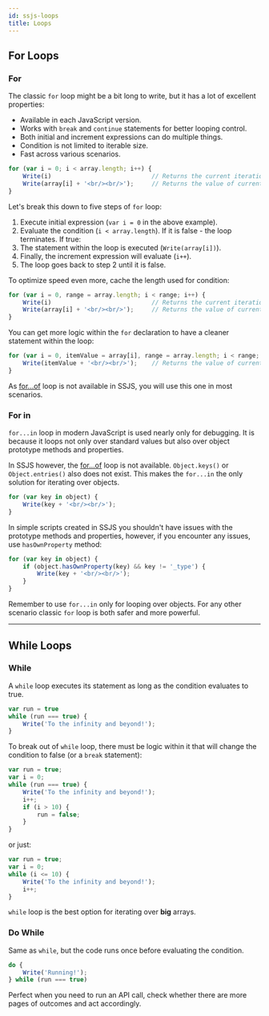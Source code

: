 ```yaml
---
id: ssjs-loops
title: Loops
---
```



<LeadText content="Let's dive into limited looping options of the SSJS." />

## For Loops

### For

The classic `for` loop might be a bit long to write, but it has a lot of excellent properties:
- Available in each JavaScript version.
- Works with `break` and `continue` statements for better looping control.
- Both initial and increment expressions can do multiple things.
- Condition is not limited to iterable size.
- Fast across various scenarios.

```js {1} title="Example of for loop iterating over an array"
for (var i = 0; i < array.length; i++) {
    Write(i)                            // Returns the current iteration
    Write(array[i] + '<br/><br/>');     // Returns the value of current element
}
```

Let's break this down to five steps of `for` loop:
1. Execute initial expression (`var i = 0` in the above example).
2. Evaluate the condition (`i < array.length`). If it is false - the loop terminates. If true:
3. The statement within the loop is executed (`Write(array[i])`).
4. Finally, the increment expression will evaluate (`i++`).
5. The loop goes back to step 2 until it is false.

To optimize speed even more, cache the length used for condition:

```js {1} title="Initial expression assigns array.length to a variable to cache it"
for (var i = 0, range = array.length; i < range; i++) {
    Write(i)                            // Returns the current iteration
    Write(array[i] + '<br/><br/>');     // Returns the value of current element
}
```

You can get more logic within the `for` declaration to have a cleaner statement within the loop:

```js {1} title="Provide itemValue variable instead of just current iteration"
for (var i = 0, itemValue = array[i], range = array.length; i < range; i++, itemValue = array[i]) {
    Write(itemValue + '<br/><br/>');    // Returns the value of current element
}
```

As [for...of](js-loops#for-of) loop is not available in SSJS, you will use this one in most scenarios.

### For in

`for...in` loop in modern JavaScript is used nearly only for debugging. It is because it loops not only over standard values but also over object prototype methods and properties.

In SSJS however, the [for...of](js-loops#for-of) loop is not available. `Object.keys()` or `Object.entries()` also does not exist. This makes the `for...in` the only solution for iterating over objects.

```js {1}
for (var key in object) {
    Write(key + '<br/><br/>');
}
```

In simple scripts created in SSJS you shouldn't have issues with the prototype methods and properties, however, if you encounter any issues, use `hasOwnProperty` method:

```js {2}
for (var key in object) {
    if (object.hasOwnProperty(key) && key != '_type') {
        Write(key + '<br/><br/>');
    }
}
```

Remember to use `for...in` only for looping over objects. For any other scenario classic `for` loop is both safer and more powerful.

----

## While Loops

### While

A `while` loop executes its statement as long as the condition evaluates to true.

```js {2} title="Infinite while loop"
var run = true
while (run === true) {
    Write('To the infinity and beyond!');
}
```

To break out of `while` loop, there must be logic within it that will change the condition to false (or a `break` statement):

```js {3}
var run = true;
var i = 0;
while (run === true) {
    Write('To the infinity and beyond!');
    i++;
    if (i > 10) {
        run = false;
    }
}
```

or just:

```js {3} title="This loop has the same outcome as the one above"
var run = true;
var i = 0;
while (i <= 10) {
    Write('To the infinity and beyond!');
    i++;
}
```

`while` loop is the best option for iterating over **big** arrays.

### Do While

Same as `while`, but the code runs once before evaluating the condition.

```js
do {
    Write('Running!');
} while (run === true)
```

Perfect when you need to run an API call, check whether there are more pages of outcomes and act accordingly.
